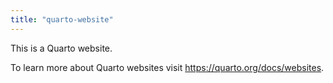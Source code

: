 ```yaml
---
title: "quarto-website"
---
```


This is a Quarto website.

To learn more about Quarto websites visit <https://quarto.org/docs/websites>.
